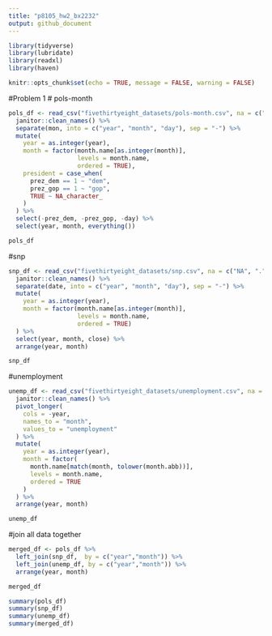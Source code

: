 ```yaml
---
title: "p8105_hw2_bx2232"
output: github_document
---
```

```r
library(tidyverse)
library(lubridate)
library(readxl)
library(haven)
```

```r
knitr::opts_chunk$set(echo = TRUE, message = FALSE, warning = FALSE)
```
#Problem 1
# pols-month
```r
pols_df <- read_csv("fivethirtyeight_datasets/pols-month.csv", na = c("NA", ".", "")) %>% 
  janitor::clean_names() %>% 
  separate(mon, into = c("year", "month", "day"), sep = "-") %>% 
  mutate(
    year = as.integer(year),
    month = factor(month.name[as.integer(month)],
                   levels = month.name,
                   ordered = TRUE),
    president = case_when(
      prez_dem == 1 ~ "dem",
      prez_gop == 1 ~ "gop",
      TRUE ~ NA_character_
    )
  ) %>% 
  select(-prez_dem, -prez_gop, -day) %>% 
  select(year, month, everything())

pols_df
```
#snp
```r
snp_df <- read_csv("fivethirtyeight_datasets/snp.csv", na = c("NA", ".", "")) %>% 
  janitor::clean_names() %>% 
  separate(date, into = c("year", "month", "day"), sep = "-") %>% 
  mutate(
    year = as.integer(year),
    month = factor(month.name[as.integer(month)],
                   levels = month.name,
                   ordered = TRUE)
  ) %>% 
  select(year, month, close) %>% 
  arrange(year, month)

snp_df

```
#unemployment
```r
unemp_df <- read_csv("fivethirtyeight_datasets/unemployment.csv", na = c("NA", ".", "")) %>% 
  janitor::clean_names() %>% 
  pivot_longer(
    cols = -year,
    names_to = "month",
    values_to = "unemployment"
  ) %>% 
  mutate(
    year = as.integer(year),
    month = factor(
      month.name[match(month, tolower(month.abb))],
      levels = month.name,
      ordered = TRUE
    )
  ) %>% 
  arrange(year, month)

unemp_df

```
#join all data together
```r
merged_df <- pols_df %>% 
  left_join(snp_df,  by = c("year","month")) %>% 
  left_join(unemp_df, by = c("year","month")) %>% 
  arrange(year, month)

merged_df

```

```r
summary(pols_df)
summary(snp_df)
summary(unemp_df)
summary(merged_df)
```

